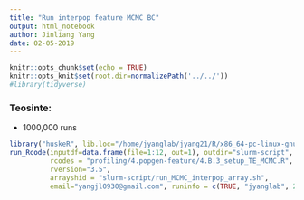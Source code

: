 ```yaml
---
title: "Run interpop feature MCMC BC"
output: html_notebook
author: Jinliang Yang
date: 02-05-2019
---
```



```r
knitr::opts_chunk$set(echo = TRUE) 
knitr::opts_knit$set(root.dir=normalizePath('../../')) 
#library(tidyverse)
```




### Teosinte:

- 1000,000 runs
```r
library("huskeR", lib.loc="/home/jyanglab/jyang21/R/x86_64-pc-linux-gnu-library/3.5")
run_Rcode(inputdf=data.frame(file=1:12, out=1), outdir="slurm-script", cmdno=1,
          rcodes = "profiling/4.popgen-feature/4.B.3_setup_TE_MCMC.R",
          rversion="3.5",
          arrayshid = "slurm-script/run_MCMC_interpop_array.sh",
          email="yangjl0930@gmail.com", runinfo = c(TRUE, "jyanglab", 2, "4G", "36:00:00"))


```



